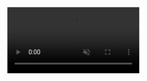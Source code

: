 <div style={{
  position: 'relative',
  minHeight: '100vh',
  overflow: 'hidden',
  marginTop: '-80px',
  paddingTop: '0'
}}>
  <video
    autoPlay
    loop
    muted
    playsInline
    style={{
      position: 'fixed',
      top: '50%',
      left: '50%',
      minWidth: '100%',
      minHeight: '100%',
      width: 'auto',
      height: 'auto',
      transform: 'translate(-50%, -50%)',
      objectFit: 'cover',
      zIndex: -1
    }}
    src="/videos/swpvideo.mp4"
  />
  <div style={{
    position: 'relative',
    zIndex: 1,
    minHeight: '100vh',
    display: 'flex',
    alignItems: 'center',
    justifyContent: 'center',
    padding: '4rem 2rem'
  }}>
    <div style={{
      maxWidth: '1200px',
      width: '100%',
      textAlign: 'center'
    }}>
      <img 
        src="/swarmpadtitle.svg" 
        alt="Swarmpad" 
        style={{
          maxWidth: '600px',
          width: '100%',
          height: 'auto',
          marginBottom: '1.5rem',
          filter: 'drop-shadow(0 4px 6px rgba(0, 0, 0, 0.5))'
        }}
      />
      <p style={{
        fontSize: '1.5rem',
        color: 'rgba(255, 255, 255, 0.8)',
        marginBottom: '5rem',
        fontWeight: '400'
      }}>
        The only AI powered Launchpad on Solana.
      </p>

      <div style={{
        display: 'grid',
        gridTemplateColumns: 'repeat(2, 1fr)',
        gap: '1.5rem',
        maxWidth: '900px',
        margin: '0 auto'
      }}>
        <Card
          title="What is Swarmpad?"
          icon="book-open"
          href="/quickstart"
          style={{
            backgroundColor: 'rgba(0, 0, 0, 0)',
            backdropFilter: 'blur(20px) saturate(180%)',
            WebkitBackdropFilter: 'blur(20px) saturate(180%)',
            border: '1px solid rgba(255, 255, 255, 0)',
            borderRadius: '16px',
            padding: '2.5rem',
            textAlign: 'left',
            transition: 'all 0.3s ease',
            boxShadow: '0 8px 32px 0 rgba(0, 0, 0, 0)'
          }}
        >
          <div style={{ color: 'rgba(255, 255, 255, 0)', fontSize: '1rem', marginTop: '0.5rem' }}>
            Discover the world of Swarmpad and create your own coin.
          </div>
        </Card>

        <Card
          title="How to start?"
          icon="code"
          href="/essentials/markdown"
          style={{
            backgroundColor: 'rgba(20, 20, 20, 0.7)',
            backdropFilter: 'blur(20px) saturate(180%)',
            WebkitBackdropFilter: 'blur(20px) saturate(180%)',
            border: '1px solid rgba(255, 255, 255, 0.15)',
            borderRadius: '16px',
            padding: '2.5rem',
            textAlign: 'left',
            transition: 'all 0.3s ease',
            boxShadow: '0 8px 32px 0 rgba(0, 0, 0, 0.37)'
          }}
        >
          <div style={{ color: 'rgba(255, 255, 255, 0.7)', fontSize: '1rem', marginTop: '0.5rem' }}>
            A guide to get started with Swarmpad.
          </div>
        </Card>

        <Card
          title="What is ULTRA Flywheel"
          icon="round-rocket"
          href="/quickstart"
          style={{
            backgroundColor: 'rgba(20, 20, 20, 0.7)',
            backdropFilter: 'blur(20px) saturate(180%)',
            WebkitBackdropFilter: 'blur(20px) saturate(180%)',
            border: '1px solid rgba(255, 255, 255, 0.15)',
            borderRadius: '16px',
            padding: '2.5rem',
            textAlign: 'left',
            transition: 'all 0.3s ease',
            boxShadow: '0 8px 32px 0 rgba(0, 0, 0, 0.37)'
          }}
        >
          <div style={{ color: 'rgba(255, 255, 255, 0.7)', fontSize: '1rem', marginTop: '0.5rem' }}>
            Everyone benefits, especially the community, by design.
          </div>
        </Card>

        <Card
          title="API Docs"
          icon="connect"
          href="/api-reference/introduction"
          style={{
            backgroundColor: 'rgba(20, 20, 20, 0.7)',
            backdropFilter: 'blur(20px) saturate(180%)',
            WebkitBackdropFilter: 'blur(20px) saturate(180%)',
            border: '1px solid rgba(255, 255, 255, 0.15)',
            borderRadius: '16px',
            padding: '2.5rem',
            textAlign: 'left',
            transition: 'all 0.3s ease',
            boxShadow: '0 8px 32px 0 rgba(0, 0, 0, 0.37)'
          }}
        >
          <div style={{ color: 'rgba(255, 255, 255, 0.7)', fontSize: '1rem', marginTop: '0.5rem' }}>
            API documentation for developers.
          </div>
        </Card>
      </div>
    </div>
  </div>
</div>